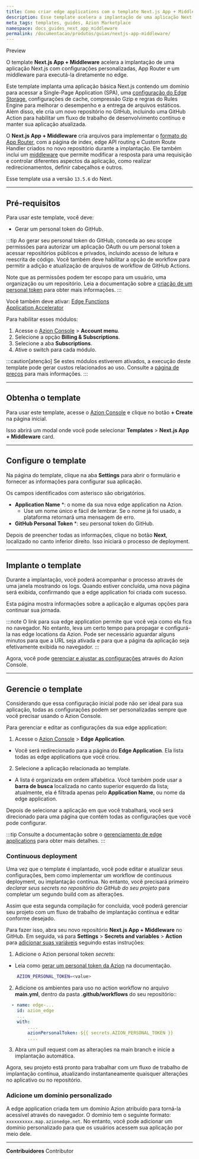 ```yaml
---
title: Como criar edge applications com o template Next.js App + Middleware
description: Esse template acelera a implantação de uma aplicação Next.js com configurações personalizadas, App Router e um middleware.
meta_tags: templates, guides, Azion Marketplace
namespace: docs_guides_next_app_middleware
permalink: /documentacao/produtos/guias/nextjs-app-middleware/
---
```



<Badge variant="accent">
Preview
</Tag>

O template **Next.js App + Middleware** acelera a implantação de uma aplicação Next.js com configurações personalizadas, App Router e um middleware para executá-la diretamente no edge.

Este template implanta uma aplicação básica Next.js contendo um domínio para acessar a Single-Page Application (SPA), uma [configuração do Edge Storage](/pt-br/documentacao/produtos/store/edge-storage/), configurações de cache, compressão Gzip e regras do Rules Engine para melhorar o desempenho e a entrega de arquivos estáticos. Além disso, ele cria um novo repositório no GitHub, incluindo uma GitHub Action para habilitar um fluxo de trabalho de desenvolvimento contínuo e manter sua aplicação atualizada.

O **Next.js App + Middleware** cria arquivos para implementar o [formato do App Router](https://nextjs.org/docs/app), com a página de index, edge API routing e Custom Route Handler criados no novo repositório durante a implantação. Ele também inclui um [middleware](https://nextjs.org/docs/app/building-your-application/routing/middleware) que permite modificar a resposta para uma requisição e controlar diferentes aspectos da aplicação, como realizar redirecionamentos, definir cabeçalhos e outros.

Esse template usa a versão `13.5.6` do Next.

---

## Pré-requisitos

Para usar este template, você deve:

- Gerar um personal token do GitHub.

:::tip
Ao gerar seu personal token do GitHub, conceda ao seu scope permissões para autorizar um aplicação OAuth ou um personal token a acessar repositórios públicos e privados, incluindo acesso de leitura e reescrita de código. Você também deve habilitar a opção de workflow para permitir a adição e atualização de arquivos de workflow de GitHub Actions.

Note que as permissões podem ter escopo para um usuário, uma organização ou um repositório. Leia a documentação sobre a [criação de um personal token](https://docs.github.com/en/authentication/keeping-your-account-and-data-secure/managing-your-personal-access-tokens#creating-a-personal-access-token-classic) para obter mais informações.
:::

Você também deve ativar:
 <Tag severity="info" client:only="vue">
[Edge Functions](/pt-br/documentacao/produtos/build/edge-application/edge-functions/)
</Tag>
<br/>
 <Tag severity="info" client:only="vue">
[Application Accelerator](/pt-br/documentacao/produtos/build/edge-application/application-accelerator/)
</Tag>

Para habilitar esses módulos:

1. Acesse o [Azion Console](/pt-br/documentacao/produtos/guias/como-acessar-o-azion-console/) > **Account menu**.
2. Selecione a opção **Billing & Subscriptions**.
3. Selecione a aba **Subscriptions**.
4. Ative o switch para cada módulo.

:::caution[atenção]
Se estes módulos estiverem ativados, a execução deste template pode gerar custos relacionados ao uso. Consulte a [página de preços](/pt-br/documentacao/produtos/precos/) para mais informações.
:::

---

## Obtenha o template

Para usar este template, acesse o [Azion Console](https://console.azion.com/) e clique no botão **+ Create** na página inicial.

Isso abrirá um modal onde você pode selecionar **Templates** > **Next.js App + Middleware** card.

---

## Configure o template

Na página do template, clique na aba **Settings** para abrir o formulário e fornecer as informações para configurar sua aplicação.

Os campos identificados com asterisco são obrigatórios.

- **Application Name** *: o nome da sua nova edge application na Azion.
    - Use um nome único e fácil de lembrar. Se o nome já foi usado, a plataforma retornará uma mensagem de erro.
- **GitHub Personal Token** *: seu personal token do GitHub.

Depois de preencher todas as informações, clique no botão **Next**, localizado no canto inferior direito. Isso iniciará o processo de deployment.

---

## Implante o template

Durante a implantação, você poderá acompanhar o processo através de uma janela mostrando os logs. Quando estiver concluída, uma nova página será exibida, confirmando que a edge application foi criada com sucesso.

Esta página mostra informações sobre a aplicação e algumas opções para continuar sua jornada.

:::note
O link para sua edge application permite que você veja como ela fica no navegador. No entanto, leva um certo tempo para propagar e configurá-la nas edge locations da Azion. Pode ser necessário aguardar alguns minutos para que a URL seja ativada e para que a página da aplicação seja efetivamente exibida no navegador.
:::

Agora, você pode [gerenciar e ajustar as configurações](#gerencie-o-template) através do Azion Console.

---

## Gerencie o template

Considerando que essa configuração inicial pode não ser ideal para sua aplicação, todas as configurações podem ser personalizadas sempre que você precisar usando o Azion Console.

Para gerenciar e editar as configurações da sua edge application:

1. Acesse o [Azion Console](/pt-br/documentacao/produtos/guias/como-acessar-o-azion-console/) > **Edge Application**.
- Você será redirecionado para a página do **Edge Application**. Ela lista todas as edge applications que você criou.
2. Selecione a aplicação relacionada ao template. 
- A lista é organizada em ordem alfabética. Você também pode usar a **barra de busca** localizada no canto superior esquerdo da lista; atualmente, ela é filtrada apenas pelo **Application Name**, ou nome da edge application.

Depois de selecionar a aplicação em que você trabalhará, você será direcionado para uma página que contém todas as configurações que você pode configurar.

:::tip
Consulte a documentação sobre o [gerenciamento de edge applications](/pt-br/documentacao/produtos/build/edge-application/primeiros-passos/) para obter mais detalhes.
:::

### Continuous deployment

Uma vez que o template é implantado, você pode editar e atualizar seus configurações, bem como implementar um workflow de continuous deployment, ou implantação contínua. No entanto, você precisará primeiro *declarar seus secrets no repositório do GitHub do seu projeto* para completar um segundo build com as alterações.

Assim que esta segunda compilação for concluída, você poderá gerenciar seu projeto com um fluxo de trabalho de implantação contínua e editar conforme desejado.

Para fazer isso, abra seu novo repositório **Next.js App + Middleware** no GitHub. Em seguida, vá para **Settings** > **Secrets and variables** > **Action** para [adicionar suas variáveis](https://docs.github.com/en/actions/security-guides/encrypted-secrets) seguindo estas instruções:

1. Adicione o Azion personal token *secrets*:
- Leia como [gerar um personal token da Azion](/pt-br/documentacao/produtos/guias/personal-tokens/) na documentação.

```bash
    AZION_PERSONAL_TOKEN=<value>
```

2. Adicione os ambientes para uso no action workflow no arquivo **main.yml**, dentro da pasta **.github/workflows** do seu repositório::

```yml title="main.yml"
  - name: edge-...
    id: azion_edge
    ...
    with:
        ....
        azionPersonalToken: ${{ secrets.AZION_PERSONAL_TOKEN }}
        ....

```

3. Abra um pull request com as alterações na main branch e inicie a implantação automática.

Agora, seu projeto está pronto para trabalhar com um fluxo de trabalho de implantação contínua, atualizando instantaneamente quaisquer alterações no aplicativo ou no repositório.

### Adicione um domínio personalizado

A edge application criada tem um domínio Azion atribuído para torná-la acessível através do navegador. O domínio tem o seguinte formato: `xxxxxxxxxx.map.azionedge.net`. No entanto, você pode adicionar um domínio personalizado para que os usuários acessem sua aplicação por meio dele.


<LinkButton outlined link="/pt-br/documentacao/produtos/build/edge-application/domains/" label="saiba mais sobre domínios" variant="secondary" /> 

---


**Contribuidores** <ContributorList>Contributor</ContributorList>
